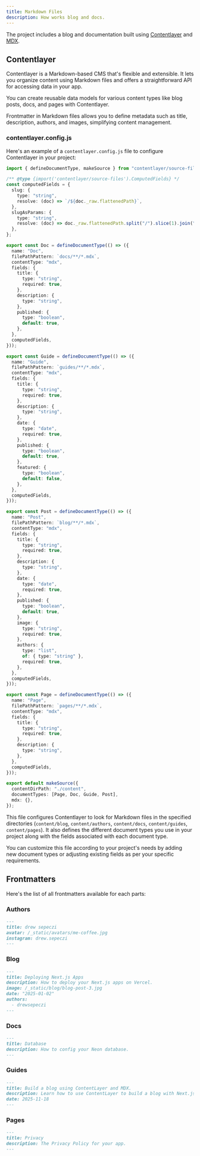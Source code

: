 ```yaml
---
title: Markdown Files
description: How works blog and docs.
---
```


The project includes a blog and documentation built using [Contentlayer](https://contentlayer.dev/) and [MDX](https://mdxjs.com/).

## Contentlayer

Contentlayer is a Markdown-based CMS that's flexible and extensible. It lets you organize content using Markdown files and offers a straightforward API for accessing data in your app.

You can create reusable data models for various content types like blog posts, docs, and pages with Contentlayer.

Frontmatter in Markdown files allows you to define metadata such as title, description, authors, and images, simplifying content management.

### contentlayer.config.js

Here's an example of a `contentlayer.config.js` file to configure Contentlayer in your project:

```typescript title="contentlayer.config.js"
import { defineDocumentType, makeSource } from "contentlayer/source-files";

/** @type {import('contentlayer/source-files').ComputedFields} */
const computedFields = {
  slug: {
    type: "string",
    resolve: (doc) => `/${doc._raw.flattenedPath}`,
  },
  slugAsParams: {
    type: "string",
    resolve: (doc) => doc._raw.flattenedPath.split("/").slice(1).join("/"),
  },
};

export const Doc = defineDocumentType(() => ({
  name: "Doc",
  filePathPattern: `docs/**/*.mdx`,
  contentType: "mdx",
  fields: {
    title: {
      type: "string",
      required: true,
    },
    description: {
      type: "string",
    },
    published: {
      type: "boolean",
      default: true,
    },
  },
  computedFields,
}));

export const Guide = defineDocumentType(() => ({
  name: "Guide",
  filePathPattern: `guides/**/*.mdx`,
  contentType: "mdx",
  fields: {
    title: {
      type: "string",
      required: true,
    },
    description: {
      type: "string",
    },
    date: {
      type: "date",
      required: true,
    },
    published: {
      type: "boolean",
      default: true,
    },
    featured: {
      type: "boolean",
      default: false,
    },
  },
  computedFields,
}));

export const Post = defineDocumentType(() => ({
  name: "Post",
  filePathPattern: `blog/**/*.mdx`,
  contentType: "mdx",
  fields: {
    title: {
      type: "string",
      required: true,
    },
    description: {
      type: "string",
    },
    date: {
      type: "date",
      required: true,
    },
    published: {
      type: "boolean",
      default: true,
    },
    image: {
      type: "string",
      required: true,
    },
    authors: {
      type: "list",
      of: { type: "string" },
      required: true,
    },
  },
  computedFields,
}));

export const Page = defineDocumentType(() => ({
  name: "Page",
  filePathPattern: `pages/**/*.mdx`,
  contentType: "mdx",
  fields: {
    title: {
      type: "string",
      required: true,
    },
    description: {
      type: "string",
    },
  },
  computedFields,
}));

export default makeSource({
  contentDirPath: "./content",
  documentTypes: [Page, Doc, Guide, Post],
  mdx: {},
});
```

This file configures Contentlayer to look for Markdown files in the specified directories (`content/blog`, `content/authors`, `content/docs`, `content/guides`, `content/pages`). It also defines the different document types you use in your project along with the fields associated with each document type.

You can customize this file according to your project's needs by adding new document types or adjusting existing fields as per your specific requirements.

## Frontmatters

Here's the list of all frontmatters available for each parts:

<Steps>

### Authors

```md
---
title: drew sepeczi
avatar: /_static/avatars/me-coffee.jpg
instagram: drew.sepeczi
---
```

### Blog

```md
---
title: Deploying Next.js Apps
description: How to deploy your Next.js apps on Vercel.
image: /_static/blog/blog-post-3.jpg
date: "2025-01-02"
authors:
  - drewsepeczi
---
```

### Docs

```md
---
title: Database
description: How to config your Neon database.
---
```

### Guides

```md
---
title: Build a blog using ContentLayer and MDX.
description: Learn how to use ContentLayer to build a blog with Next.js
date: 2025-11-18
---
```

### Pages

```md
---
title: Privacy
description: The Privacy Policy for your app.
---
```

</Steps>
